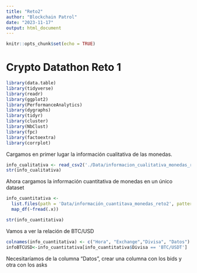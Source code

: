 ---
title: "Reto2"
author: "Blockchain Patrol"
date: "2023-11-17"
output: html_document
---

```{r setup, include=FALSE}
knitr::opts_chunk$set(echo = TRUE)
```

# Crypto Datathon Reto 1

```{r message= FALSE, warning=FALSE}
library(data.table)
library(tidyverse)
library(readr)
library(ggplot2)
library(PerformanceAnalytics)
library(dygraphs)
library(tidyr)
library(cluster)
library(NbClust)
library(fpc) 
library(factoextra)
library(corrplot)
```


Cargamos en primer lugar la información cualitativa de las monedas.

```{r message= FALSE, warning=FALSE}

info_cualitativa <- read_csv2('./Data/informacion_cualitativa_monedas_reto2.csv', show_col_types = FALSE)
str(info_cualitativa)

```

Ahora cargamos la información cuantitativa de monedas en un único dataset

```{r message= FALSE, warning=FALSE}

info_cuantitativa <-
  list.files(path = 'Data/información_cuantitava_monedas_reto2', pattern = "*.csv", full.names = TRUE, recursive = TRUE) %>%
  map_df(~fread(.x))

str(info_cuantitativa)

```

Vamos a ver la relación de BTC/USD

```{r}
colnames(info_cuantitativa) <- c("Hora", "Exchange","Divisa", "Datos")
infoBTCUSD<-info_cuantitativa[info_cuantitativa$Divisa == 'BTC/USDT']
```

Necesitaríamos de la columna "Datos", crear una columna con los bids y otra con los asks